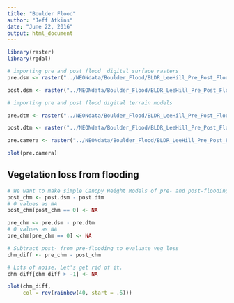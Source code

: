```yaml
---
title: "Boulder Flood"
author: "Jeff Atkins"
date: "June 22, 2016"
output: html_document
---
```


```r
library(raster)
library(rgdal)
```


```r

# importing pre and post flood  digital surface rasters
pre.dsm <- raster("../NEONdata/Boulder_Flood/BLDR_LeeHill_Pre_Post_Flood/pre-flood/BLDR_pre_DSM/preDSM3.tif")

post.dsm <- raster("../NEONdata/Boulder_Flood/BLDR_LeeHill_Pre_Post_Flood/post-flood/postDSM/postDSM3.tif")

# importing pre and post flood digital terrain models

pre.dtm <- raster("../NEONdata/Boulder_Flood/BLDR_LeeHill_Pre_Post_Flood/pre-flood/BLDR_pre_DTM/preDTM3.tif")

post.dtm <- raster("../NEONdata/Boulder_Flood/BLDR_LeeHill_Pre_Post_Flood/post-flood/postDTM/postDTM3.tif")

pre.camera <- raster("../NEONdata/Boulder_Flood/BLDR_LeeHill_Pre_Post_Flood/pre-flood/BLDR_pre_camera/preCamera_Comp.tif")

plot(pre.camera)
```

## Vegetation loss from flooding
```r
# We want to make simple Canopy Height Models of pre- and post-flooding
post_chm <- post.dsm - post.dtm
# 0 values as NA
post_chm[post_chm == 0] <- NA

pre_chm <- pre.dsm - pre.dtm
# 0 values as NA
pre_chm[pre_chm == 0] <- NA

```

```r
# Subtract post- from pre-flooding to evaluate veg loss
chm_diff <- pre_chm - post_chm

# Lots of noise. Let's get rid of it.
chm_diff[chm_diff > -1] <- NA

```

```r
plot(chm_diff,
     col = rev(rainbow(40, start = .6)))
```

